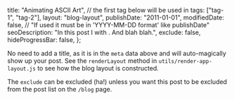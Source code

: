 
  title: "Animating ASCII Art",
  // the first tag below will be used in <meta property="article:tag" content="first-tag" />
  tags: ["tag-1", "tag-2"],
  layout: "blog-layout",
  publishDate: "2011-01-01",
  modifiedDate: false, // "If used it must be in 'YYYY-MM-DD format' like publishDate"
  seoDescription: "In this post I <keyword> with <keyword>. And blah blah.",
  exclude: false,
  hideProgressBar: false,
};

<BlogMeta data={props} />

No need to add a title, as it is in the `meta` data above and will auto-magically show up your post. See the `renderLayout` method in `utils/render-app-layout.js` to see how the blog layout is constructed.

The `exclude` can be excluded (ha!) unless you want this post to be excluded from the post list on the `/blog` page.

